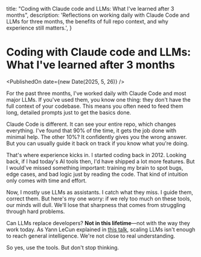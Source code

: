   title: "Coding with Claude code and LLMs: What I've learned after 3 months",
  description:
    'Reflections on working daily with Claude Code and LLMs for three months, the benefits of full repo context, and why experience still matters.',
}


# Coding with Claude code and LLMs: What I've learned after 3 months

<PublishedOn date={new Date(2025, 5, 26)} />

<Cover
  src="/coding-with-claude-code-and-llms.png"
  alt="Coding-with-claude-code-and-llms"
/>

For the past three months, I've worked daily with Claude Code and most major LLMs.
If you've used them, you know one thing: they don't have the full context of your codebase.
This means you often need to feed them long, detailed prompts just to get the basics done.

Claude Code is different. It can see your entire repo, which changes everything.
I've found that 90% of the time, it gets the job done with minimal help.
The other 10%? It confidently gives you the wrong answer. But you can usually guide it back on track if you know what you're doing.

That's where experience kicks in. I started coding back in 2012.
Looking back, if I had today's AI tools then, I'd have shipped a lot more features.
But I would've missed something important: training my brain to spot bugs, edge cases, and bad logic just by reading the code.
That kind of intuition only comes with time and effort.

Now, I mostly use LLMs as assistants. I catch what they miss.
I guide them, correct them.
But here's my one worry: if we rely too much on these tools, our minds will dull.
We'll lose that sharpness that comes from struggling through hard problems.

Can LLMs replace developers?
**Not in this lifetime**—not with the way they work today.
As Yann LeCun explained in [this talk](https://www.youtube.com/watch?v=4__gg83s_Do), scaling LLMs isn't enough to reach general intelligence.
We're not close to real understanding.

So yes, use the tools. But don't stop thinking.
